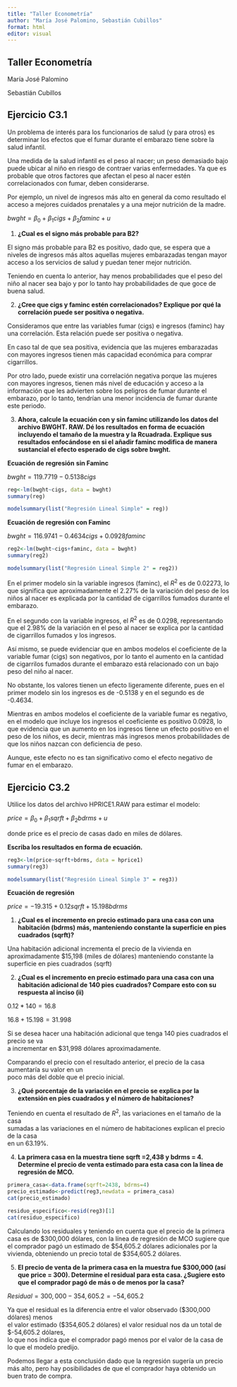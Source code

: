 ---
title: "Taller Econometría"
author: "María José Palomino, Sebastián Cubillos"
format: html
editor: visual
---

## Taller Econometría

María José Palomino

Sebastián Cubillos

## Ejercicio C3.1

Un problema de interés para los funcionarios de salud (y para otros) es determinar los efectos que el fumar durante el embarazo tiene sobre la salud infantil.

Una medida de la salud infantil es el peso al nacer; un peso demasiado bajo puede ubicar al niño en riesgo de contraer varias enfermedades. Ya que es probable que otros factores que afectan el peso al nacer estén correlacionados con fumar, deben considerarse.

Por ejemplo, un nivel de ingresos más alto en general da como resultado el acceso a mejores cuidados prenatales y a una mejor nutrición de la madre.

$bwght=\beta_0+\beta_1cigs+\beta_2faminc+u$

1.  **¿Cual es el signo más probable para B2?**

El signo más probable para B2 es positivo, dado que, se espera que a niveles de ingresos más altos aquellas mujeres embarazadas tengan mayor acceso a los servicios de salud y puedan tener mejor nutrición.

Teniendo en cuenta lo anterior, hay menos probabilidades que el peso del niño al nacer sea bajo y por lo tanto hay probabilidades de que goce de buena salud.

2.  **¿Cree que cigs y faminc estén correlacionados? Explique por qué la correlación puede ser positiva o negativa.**

Consideramos que entre las variables fumar (cigs) e ingresos (faminc) hay una correlación. Esta relación puede ser positiva o negativa.

En caso tal de que sea positiva, evidencia que las mujeres embarazadas con mayores ingresos tienen más capacidad económica para comprar cigarrillos.

Por otro lado, puede existir una correlación negativa porque las mujeres con mayores ingresos, tienen más nivel de educación y acceso a la información que les advierten sobre los peligros de fumar durante el embarazo, por lo tanto, tendrían una menor incidencia de fumar durante este periodo.

3.  **Ahora, calcule la ecuación con y sin faminc utilizando los datos del archivo BWGHT. RAW. Dé los resultados en forma de ecuación incluyendo el tamaño de la muestra y la Rcuadrada. Explique sus resultados enfocándose en si el añadir faminc modifica de manera sustancial el efecto esperado de cigs sobre bwght.**

**Ecuación de regresión** **sin Faminc**

$bwght=119.7719-0.5138cigs$

```{r}
reg<-lm(bwght~cigs, data = bwght)
summary(reg)
```

```{r}
modelsummary(list("Regresión Lineal Simple" = reg))
```

**Ecuación de regresión con Faminc**

$bwght=116.9741-0.4634cigs+0.0928faminc$

```{r}
reg2<-lm(bwght~cigs+faminc, data = bwght)
summary(reg2)
```

```{r}
modelsummary(list("Regresión Lineal Simple 2" = reg2))
```

En el primer modelo sin la variable ingresos (faminc), el $R^2$ es de 0.02273, lo que significa que aproximadamente el 2.27% de la variación del peso de los niños al nacer es explicada por la cantidad de cigarrillos fumados durante el embarazo.

En el segundo con la variable ingresos, el $R^2$ es de 0.0298, representando que el 2.98% de la variación en el peso al nacer se explica por la cantidad de cigarrillos fumados y los ingresos.

Así mismo, se puede evidenciar que en ambos modelos el coeficiente de la variable fumar (cigs) son negativos, por lo tanto el aumento en la cantidad de cigarrilos fumados durante el embarazo está relacionado con un bajo peso del niño al nacer.

No obstante, los valores tienen un efecto ligeramente diferente, pues en el primer modelo sin los ingresos es de -0.5138 y en el segundo es de -0.4634.

Mientras en ambos modelos el coeficiente de la variable fumar es negativo, en el modelo que incluye los ingresos el coeficiente es positivo 0.0928, lo que evidencia que un aumento en los ingresos tiene un efecto positivo en el peso de los niños, es decir, mientras más ingresos menos probabilidades de que los niños nazcan con deficiencia de peso.

Aunque, este efecto no es tan significativo como el efecto negativo de fumar en el embarazo.

## Ejercicio C3.2

Utilice los datos del archivo HPRICE1.RAW para estimar el modelo:

$price=\beta_0+\beta_1sqrft+\beta_2bdrms+u$

donde price es el precio de casas dado en miles de dólares.

**Escriba los resultados en forma de ecuación.**

```{r}
reg3<-lm(price~sqrft+bdrms, data = hprice1)
summary(reg3)
```

```{r}
modelsummary(list("Regresión Lineal Simple 3" = reg3))
```

**Ecuación de regresión**

$price=-19.315+0.12sqrft+15.198bdrms$

1.  **¿Cual es el incremento en precio estimado para una casa con una habitación (bdrms) más, manteniendo constante la superficie en pies cuadrados (sqrft)?**

Una habitación adicional incrementa el precio de la vivienda en aproximadamente \$15,198 (miles de dólares) manteniendo constante la superficie en pies cuadrados (sqrft)

2.  **¿Cual es el incremento en precio estimado para una casa con una habitación adicional de 140 pies cuadrados? Compare esto con su respuesta al inciso (ii)**

$0.12*140=16.8$

$16.8+15.198=31.998$

Si se desea hacer una habitación adicional que tenga 140 pies cuadrados el precio se va\
a incrementar en \$31,998 dólares aproximadamente.

Comparando el precio con el resultado anterior, el precio de la casa aumentaría su valor en un\
poco más del doble que el precio inicial.

3.  **¿Qué porcentaje de la variación en el precio se explica por la extensión en pies cuadrados y el número de habitaciones?**

Teniendo en cuenta el resultado de $R^2$, las variaciones en el tamaño de la casa\
sumadas a las variaciones en el número de habitaciones explican el precio de la casa\
en un 63.19%.

4.  **La primera casa en la muestra tiene sqrft =2,438 y bdrms = 4. Determine el precio de venta estimado para esta casa con la línea de regresión de MCO.**

```{r}
primera_casa<-data.frame(sqrft=2438, bdrms=4)
precio_estimado<-predict(reg3,newdata = primera_casa)
cat(precio_estimado)
```

```{r}
residuo_especifico<-resid(reg3)[1]
cat(residuo_especifico)
```

Calculando los residuales y teniendo en cuenta que el precio de la primera casa es de \$300,000 dólares, con la línea de regresión de MCO sugiere que el comprador pagó un estimado de \$54,605.2 dólares adicionales por la vivienda, obteniendo un precio total de \$354,605.2 dólares.

5.  **El precio de venta de la primera casa en la muestra fue \$300,000 (así que price = 300). Determine el residual para esta casa. ¿Sugiere esto que el comprador pagó de más o de menos por la casa?**

$Residual= 300,000-354,605.2=-54,605.2$

Ya que el residual es la diferencia entre el valor observado (\$300,000 dólares) menos\
el valor estimado (\$354,605.2 dólares) el valor residual nos da un total de \$-54,605.2 dólares,\
lo que nos indica que el comprador pagó menos por el valor de la casa de lo que el modelo predijo.

Podemos llegar a esta conclusión dado que la regresión sugería un precio más alto, pero hay posibilidades de que el comprador haya obtenido un buen trato de compra.

## 
